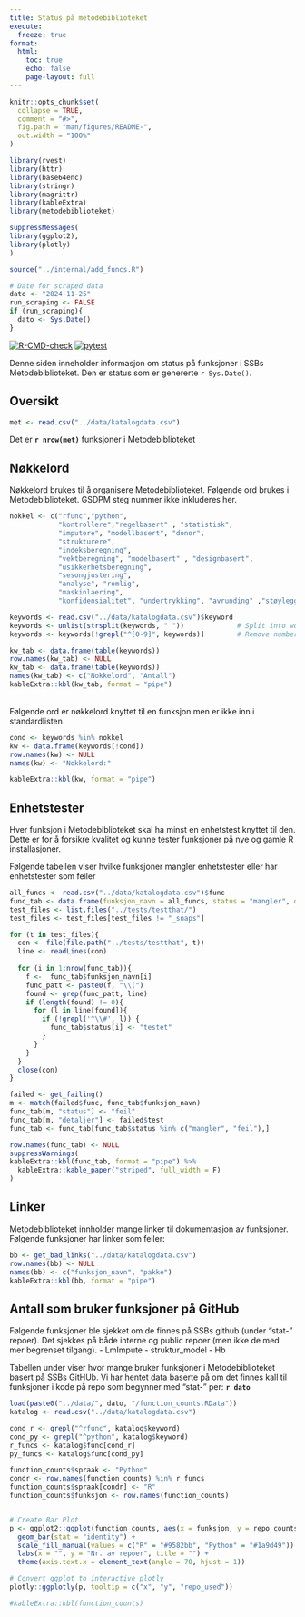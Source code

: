 ```yaml
---
title: Status på metodebiblioteket
execute: 
  freeze: true
format:
  html:
    toc: true
    echo: false
    page-layout: full
---
```


```r
knitr::opts_chunk$set(
  collapse = TRUE,
  comment = "#>",
  fig.path = "man/figures/README-",
  out.width = "100%"
)

library(rvest)
library(httr)
library(base64enc)
library(stringr)
library(magrittr)
library(kableExtra)
library(metodebiblioteket)

suppressMessages(
library(ggplot2),
library(plotly)
)

source("../internal/add_funcs.R")

# Date for scraped data
dato <- "2024-11-25"
run_scraping <- FALSE
if (run_scraping){
  dato <- Sys.Date()
}
```


[![R-CMD-check](https://github.com/statisticsnorway/metodebiblioteket/actions/workflows/R-CMD-check.yaml/badge.svg)](https://github.com/statisticsnorway/metodebiblioteket/actions/workflows/R-CMD-check.yaml)
[![pytest](https://github.com/statisticsnorway/metodebiblioteket/actions/workflows/pytest-check.yaml/badge.svg)](https://github.com/statisticsnorway/metodebiblioteket/actions/workflows/pytest.yaml)

Denne siden inneholder informasjon om status på funksjoner i SSBs Metodebiblioteket. Den er status som er genererte `r Sys.Date()`. 


## Oversikt
```r
met <- read.csv("../data/katalogdata.csv")

```
Det er **`r nrow(met)`** funksjoner i Metodebiblioteket


## Nøkkelord
Nøkkelord brukes til å organisere Metodebiblioteket. Følgende ord brukes i Metodebiblioteket. GSDPM steg nummer ikke inkluderes her.
```r
nokkel <- c("rfunc","python",
            "kontrollere","regelbasert" , "statistisk",
            "imputere", "modellbasert", "donor",
            "strukturere",   
            "indeksberegning",  
            "vektberegning", "modelbasert" , "designbasert",
            "usikkerhetsberegning",      
            "sesongjustering",  
            "analyse", "romlig",
            "maskinlaering",
            "konfidensialitet", "undertrykking", "avrunding" ,"støylegging")

keywords <- read.csv("../data/katalogdata.csv")$keyword
keywords <- unlist(strsplit(keywords, " "))             # Split into words
keywords <- keywords[!grepl("^[0-9]", keywords)]        # Remove numberseywords, " "))

kw_tab <- data.frame(table(keywords))
row.names(kw_tab) <- NULL
kw_tab <- data.frame(table(keywords))
names(kw_tab) <- c("Nokkelord", "Antall")
kableExtra::kbl(kw_tab, format = "pipe")

```

<br>
Følgende ord er nøkkelord knyttet til en funksjon men er ikke inn i standardlisten

```r
cond <- keywords %in% nokkel
kw <- data.frame(keywords[!cond])
row.names(kw) <- NULL
names(kw) <- "Nokkelord:"

kableExtra::kbl(kw, format = "pipe")
```


## Enhetstester
Hver funksjon i Metodebiblioteket skal ha minst en enhetstest knyttet til den. Dette er for å forsikre kvalitet og kunne tester funksjoner på nye og gamle R installasjoner. 

Følgende tabellen viser hvilke funksjoner mangler enhetstester eller har enhetstester som feiler


```r

all_funcs <- read.csv("../data/katalogdata.csv")$func
func_tab <- data.frame(funksjon_navn = all_funcs, status = "mangler", detaljer = "")
test_files <- list.files("../tests/testthat/")
test_files <- test_files[test_files != "_snaps"]

for (t in test_files){
  con <- file(file.path("../tests/testthat", t))
  line <- readLines(con)
  
  for (i in 1:nrow(func_tab)){
    f <-  func_tab$funksjon_navn[i]
    func_patt <- paste0(f, "\\(")
    found <- grep(func_patt, line)
    if (length(found) != 0){
      for (l in line[found]){
        if (!grepl('^\\#', l)) {
          func_tab$status[i] <- "testet"
        }
      }
    }
  }
  close(con)
}

failed <- get_failing()
m <- match(failed$func, func_tab$funksjon_navn)
func_tab[m, "status"] <- "feil"
func_tab[m, "detaljer"] <- failed$test
func_tab <- func_tab[func_tab$status %in% c("mangler", "feil"),]

row.names(func_tab) <- NULL
suppressWarnings(
kableExtra::kbl(func_tab, format = "pipe") %>%
  kableExtra::kable_paper("striped", full_width = F)
)
```

## Linker
Metodebiblioteket innholder mange linker til dokumentasjon av funksjoner. Følgende funksjoner har linker som feiler:

```r
bb <- get_bad_links("../data/katalogdata.csv")
row.names(bb) <- NULL
names(bb) <- c("funksjon_navn", "pakke")
kableExtra::kbl(bb, format = "pipe")
```


## Antall som bruker funksjoner på GitHub
Følgende funksjoner ble sjekket om de finnes på SSBs github (under "stat-" repoer). Det sjekkes på både interne og public repoer (men ikke de med mer begrenset tilgang).
- LmImpute
- struktur_model
- Hb


Tabellen under viser hvor mange bruker funksjoner i Metodebiblioteket basert på SSBs GitHUb. Vi har hentet data baserte på om det finnes kall til funksjoner i kode på repo som begynner med "stat-" per: **`r dato`**

```r
load(paste0("../data/", dato, "/function_counts.RData"))
katalog <- read.csv("../data/katalogdata.csv")

cond_r <- grepl("^rfunc", katalog$keyword)
cond_py <- grepl("^python", katalog$keyword)
r_funcs <- katalog$func[cond_r]
py_funcs <- katalog$func[cond_py]

function_counts$spraak <- "Python"
condr <- row.names(function_counts) %in% r_funcs
function_counts$spraak[condr] <- "R"
function_counts$funksjon <- row.names(function_counts)


# Create Bar Plot
p <- ggplot2::ggplot(function_counts, aes(x = funksjon, y = repo_counts, fill = spraak, text = repo_used)) +
  geom_bar(stat = "identity") +
  scale_fill_manual(values = c("R" = "#9582bb", "Python" = "#1a9d49")) +
  labs(x = "", y = "Nr. av repoer", title = "") +
  theme(axis.text.x = element_text(angle = 70, hjust = 1))

# Convert ggplot to interactive plotly
plotly::ggplotly(p, tooltip = c("x", "y", "repo_used"))

#kableExtra::kbl(function_counts)

```
